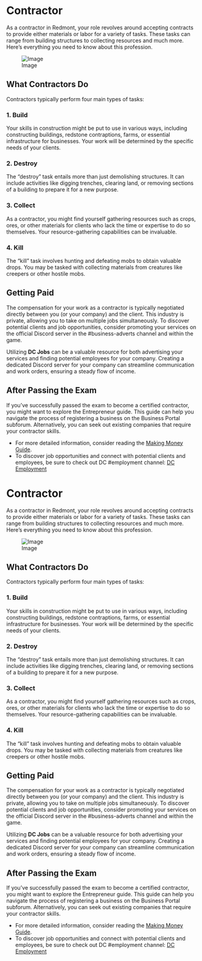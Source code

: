 <span id="contractor"></span>
= Contractor =

As a contractor in Redmont, your role revolves around accepting contracts to provide either materials or labor for a variety of tasks. These tasks can range from building structures to collecting resources and much more. Here’s everything you need to know about this profession.

<div class="figure">

[[File:https://media.discordapp.net/attachments/838356841217916989/1165972503563345950/2022-11-08_19.02.59.png?ex=6548cb83&is=65365683&hm=8947990a6066aa9529195e55ee215debd5b5286fce2cb443641cc9657521d561&=&width=1266&height=671|Image]]

</div>
<span id="what-contractors-do"></span>
== What Contractors Do ==

Contractors typically perform four main types of tasks:

<span id="build"></span>
=== 1. Build ===

Your skills in construction might be put to use in various ways, including constructing buildings, redstone contraptions, farms, or essential infrastructure for businesses. Your work will be determined by the specific needs of your clients.

<span id="destroy"></span>
=== 2. Destroy ===

The “destroy” task entails more than just demolishing structures. It can include activities like digging trenches, clearing land, or removing sections of a building to prepare it for a new purpose.

<span id="collect"></span>
=== 3. Collect ===

As a contractor, you might find yourself gathering resources such as crops, ores, or other materials for clients who lack the time or expertise to do so themselves. Your resource-gathering capabilities can be invaluable.

<span id="kill"></span>
=== 4. Kill ===

The “kill” task involves hunting and defeating mobs to obtain valuable drops. You may be tasked with collecting materials from creatures like creepers or other hostile mobs.

<span id="getting-paid"></span>
== Getting Paid ==

The compensation for your work as a contractor is typically negotiated directly between you (or your company) and the client. This industry is private, allowing you to take on multiple jobs simultaneously. To discover potential clients and job opportunities, consider promoting your services on the official Discord server in the #business-adverts channel and within the game.

Utilizing '''DC Jobs''' can be a valuable resource for both advertising your services and finding potential employees for your company. Creating a dedicated Discord server for your company can streamline communication and work orders, ensuring a steady flow of income.

<span id="after-passing-the-exam"></span>
== After Passing the Exam ==

If you’ve successfully passed the exam to become a certified contractor, you might want to explore the Entrepreneur guide. This guide can help you navigate the process of registering a business on the Business Portal subforum. Alternatively, you can seek out existing companies that require your contractor skills.

* For more detailed information, consider reading the [https://wiki.democracycraft.net/government/money/ Making Money Guide].
* To discover job opportunities and connect with potential clients and employees, be sure to check out DC #employment channel: [https://discord.gg/democracy DC Employment]

<span id="contractor-1"></span>
= Contractor =

As a contractor in Redmont, your role revolves around accepting contracts to provide either materials or labor for a variety of tasks. These tasks can range from building structures to collecting resources and much more. Here’s everything you need to know about this profession.

<div class="figure">

[[File:https://media.discordapp.net/attachments/838356841217916989/1165972503563345950/2022-11-08_19.02.59.png?ex=6548cb83&is=65365683&hm=8947990a6066aa9529195e55ee215debd5b5286fce2cb443641cc9657521d561&=&width=1266&height=671|Image]]

</div>
<span id="what-contractors-do-1"></span>
== What Contractors Do ==

Contractors typically perform four main types of tasks:

<span id="build-1"></span>
=== 1. Build ===

Your skills in construction might be put to use in various ways, including constructing buildings, redstone contraptions, farms, or essential infrastructure for businesses. Your work will be determined by the specific needs of your clients.

<span id="destroy-1"></span>
=== 2. Destroy ===

The “destroy” task entails more than just demolishing structures. It can include activities like digging trenches, clearing land, or removing sections of a building to prepare it for a new purpose.

<span id="collect-1"></span>
=== 3. Collect ===

As a contractor, you might find yourself gathering resources such as crops, ores, or other materials for clients who lack the time or expertise to do so themselves. Your resource-gathering capabilities can be invaluable.

<span id="kill-1"></span>
=== 4. Kill ===

The “kill” task involves hunting and defeating mobs to obtain valuable drops. You may be tasked with collecting materials from creatures like creepers or other hostile mobs.

<span id="getting-paid-1"></span>
== Getting Paid ==

The compensation for your work as a contractor is typically negotiated directly between you (or your company) and the client. This industry is private, allowing you to take on multiple jobs simultaneously. To discover potential clients and job opportunities, consider promoting your services on the official Discord server in the #business-adverts channel and within the game.

Utilizing '''DC Jobs''' can be a valuable resource for both advertising your services and finding potential employees for your company. Creating a dedicated Discord server for your company can streamline communication and work orders, ensuring a steady flow of income.

<span id="after-passing-the-exam-1"></span>
== After Passing the Exam ==

If you’ve successfully passed the exam to become a certified contractor, you might want to explore the Entrepreneur guide. This guide can help you navigate the process of registering a business on the Business Portal subforum. Alternatively, you can seek out existing companies that require your contractor skills.

* For more detailed information, consider reading the [https://wiki.democracycraft.net/government/money/ Making Money Guide].
* To discover job opportunities and connect with potential clients and employees, be sure to check out DC #employment channel: [https://discord.gg/democracy DC Employment]
